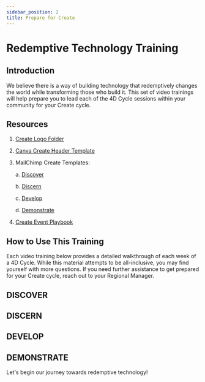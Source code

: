 ```yaml
---
sidebar_position: 2
title: Prepare for Create
---
```


# Redemptive Technology Training

## Introduction

We believe there is a way of building technology that redemptively changes the world while transforming those who build it. This set of video trainings will help prepare you to lead each of the 4D Cycle sessions within your community for your Create cycle.

## Resources

1. [Create Logo Folder](https://drive.google.com/drive/folders/1Ahi0q-FOlcY-fPrXEJoXzNRXhNqG9iMv?usp=drive_link)  
2. [Canva Create Header Template](https://www.canva.com/design/DAGKeGI-KKo/Q6ekzHoDvqn9aJIlGQolmA/view?utm_content=DAGKeGI-KKo&utm_campaign=designshare&utm_medium=link&utm_source=publishsharelink&mode=preview)

3. MailChimp Create Templates:

      a. [Discover](https://us14.admin.mailchimp.com/templates/share?id=67946381_ecbff2a01764dd7920f0_us14)

      b. [Discern](https://us14.admin.mailchimp.com/templates/share?id=67946381_78001f02140f2c0b1768_us14)

      c. [Develop](https://us14.admin.mailchimp.com/templates/share?id=67946381_dc88cf79773f7875a125_us14)

      d. [Demonstrate](https://us14.admin.mailchimp.com/templates/share?id=67946381_abd9bc4b1eed3aa7dcde_us14)

4. [Create Event Playbook](https://drive.google.com/file/d/1cKOdTyh9iZA4vRlLPP2FkYVY_tzEciuZ/view?usp=sharing)

## How to Use This Training

Each video training below provides a detailed walkthrough of each week of a 4D Cycle. While this material attempts to be all-inclusive, you may find yourself with more questions. If you need further assistance to get prepared for your Create cycle, reach out to your Regional Manager.

## DISCOVER
<div className={styles.videos}>
  <YouTubeVideo id="lT7xIHBhg8" title="FaithTech Create 4D Training - Week 1: Discover" />
</div>

## DISCERN
<div className={styles.videos}>
  <YouTubeVideo id="bqZw9gXSidQ" title="FaithTech Create 4D Training - Week 2: Discern" />
</div>

## DEVELOP
<div className={styles.videos}>
  <YouTubeVideo id="2s3SmnxRmJ8" title="FaithTech Create 4D Training Week 3: Develop" />
</div>

## DEMONSTRATE
<div className={styles.videos}>
  <YouTubeVideo id="NCdcAV-9OB4" title="FaithTech Create 4D Training - Week 4: Demonstrate" />
</div>

Let's begin our journey towards redemptive technology!

